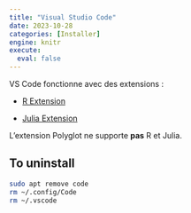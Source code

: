 ```yaml
---
title: "Visual Studio Code"
date: 2023-10-28
categories: [Installer]
engine: knitr
execute: 
  eval: false
---
```


VS Code fonctionne avec des extensions :

-   [R Extension](https://code.visualstudio.com/docs/languages/r)

-   [Julia Extension](https://code.visualstudio.com/docs/languages/julia)

L'extension Polyglot ne supporte **pas** R et Julia.

## To uninstall

```bash
sudo apt remove code
rm ~/.config/Code
rm ~/.vscode
```
